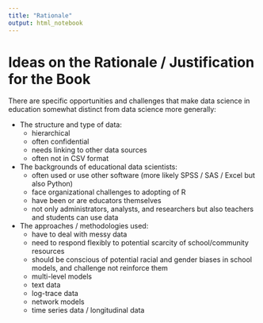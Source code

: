 ```yaml
---
title: "Rationale"
output: html_notebook
---
```


# Ideas on the Rationale / Justification for the Book

There are specific opportunities and challenges that make data science in education somewhat distinct from data science more generally:

- The structure and type of data:
    - hierarchical
    - often confidential
    - needs linking to other data sources
    - often not in CSV format
    
- The backgrounds of educational data scientists:
    - often used or use other software (more likely SPSS / SAS / Excel but also Python)
    - face organizational challenges to adopting of R
    - have been or are educators themselves 
    - not only administrators, analysts, and researchers but also teachers and students can use data
    
- The approaches / methodologies used:
    - have to deal with messy data
    - need to respond flexibly to potential scarcity of school/community resources
    - should be conscious of potential racial and gender biases in school models, and challenge not reinforce them
    - multi-level models
    - text data
    - log-trace data
    - network models
    - time series data / longitudinal data
